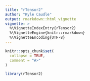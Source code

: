 ---
title: "rTensor2"
author: "Kyle Caudle"
output: rmarkdown::html_vignette
vignette: >
  %\VignetteIndexEntry{rTensor2}
  %\VignetteEngine{knitr::rmarkdown}
  %\VignetteEncoding{UTF-8}
---

```{r, include = FALSE}
knitr::opts_chunk$set(
  collapse = TRUE,
  comment = "#>"
)
```

```{r setup}
library(rTensor2)
```
